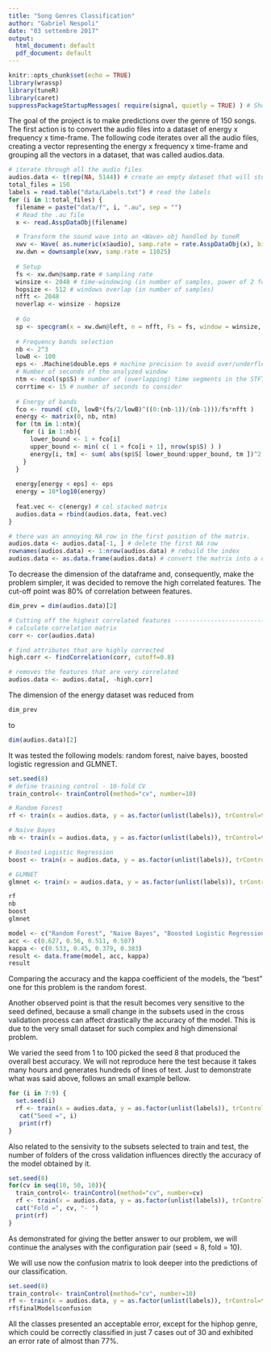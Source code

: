 ```yaml
---
title: "Song Genres Classification"
author: "Gabriel Nespoli"
date: "03 settembre 2017"
output:
  html_document: default
  pdf_document: default
---
```


```r
knitr::opts_chunk$set(echo = TRUE)
library(wrassp)
library(tuneR)
library(caret)
suppressPackageStartupMessages( require(signal, quietly = TRUE) ) # Short Time Fourier Transform
```

The goal of the project is to make predictions over the genre of 150 songs. The first action is to convert the audio files into a dataset of energy x frequency x time-frame. The following code iterates over all the audio files, creating a vector representing the energy x frequency x time-frame and grouping all the vectors in a dataset, that was called audios.data.

```r
# iterate through all the audio files
audios.data <- t(rep(NA, 5144)) # create an empty dataset that will store the energies
total_files = 150
labels = read.table("data/Labels.txt") # read the labels
for (i in 1:total_files) {
  filename = paste("data/f", i, ".au", sep = "")
  # Read the .au file
  x <- read.AsspDataObj(filename)

  # Transform the sound wave into an <Wave> obj handled by tuneR
  xwv <- Wave( as.numeric(x$audio), samp.rate = rate.AsspDataObj(x), bit = 16)
  xw.dwn = downsample(xwv, samp.rate = 11025)
  
  # Setup
  fs <- xw.dwn@samp.rate # sampling rate
  winsize <- 2048 # time-windowing (in number of samples, power of 2 for the FFT)
  hopsize <- 512 # windows overlap (in number of samples)
  nfft <- 2048
  noverlap <- winsize - hopsize
  
  # Go
  sp <- specgram(x = xw.dwn@left, n = nfft, Fs = fs, window = winsize, overlap = noverlap)
  
  # Frequency bands selection
  nb <- 2^3
  lowB <- 100
  eps <- .Machine$double.eps # machine precision to avoid over/underflow
  # Number of seconds of the analyzed window
  ntm <- ncol(sp$S) # number of (overlapping) time segments in the STFT
  corrtime <- 15 # number of seconds to consider
  
  # Energy of bands
  fco <- round( c(0, lowB*(fs/2/lowB)^((0:(nb-1))/(nb-1)))/fs*nfft )
  energy <- matrix(0, nb, ntm)
  for (tm in 1:ntm){
    for (i in 1:nb){
      lower_bound <- 1 + fco[i]
      upper_bound <- min( c( 1 + fco[i + 1], nrow(sp$S) ) )
      energy[i, tm] <- sum( abs(sp$S[ lower_bound:upper_bound, tm ])^2 )
    }
  }
  
  energy[energy < eps] <- eps
  energy = 10*log10(energy)
  
  feat.vec <- c(energy) # col stacked matrix
  audios.data = rbind(audios.data, feat.vec)
}
```

```r
# there was an annoying NA row in the first position of the matrix.
audios.data <- audios.data[-1, ] # delete the first NA row
rownames(audios.data) <- 1:nrow(audios.data) # rebuild the index
audios.data <- as.data.frame(audios.data) # convert the matrix into a dataframe
```

To decrease the dimension of the dataframe and, consequently, make the problem simpler, it was decided to remove the high correlated features. The cut-off point was 80% of correlation between features.

```r
dim_prev = dim(audios.data)[2]
```

```r
# Cutting off the highest correlated features -----------------------------
# calculate correlation matrix
corr <- cor(audios.data)

# find attributes that are highly corrected
high.corr <- findCorrelation(corr, cutoff=0.8)

# removes the features that are very correlated
audios.data <- audios.data[, -high.corr]
```

The dimension of the energy dataset was reduced from

```r
dim_prev
```

to

```r
dim(audios.data)[2]
```

It was tested the following models: random forest, naive bayes, boosted logistic regression and GLMNET.

```r
set.seed(8)
# define training control - 10-fold CV
train_control<- trainControl(method="cv", number=10)

# Random Forest
rf <- train(x = audios.data, y = as.factor(unlist(labels)), trControl=train_control, method="rf", family=gaussian())

# Naive Bayes
nb <- train(x = audios.data, y = as.factor(unlist(labels)), trControl=train_control, method="naive_bayes", family=binomial())

# Boosted Logistic Regression
boost <- train(x = audios.data, y = as.factor(unlist(labels)), trControl=train_control, method="LogitBoost", family=binomial(), nIter=50)

# GLMNET
glmnet <- train(x = audios.data, y = as.factor(unlist(labels)), trControl=train_control, method="glmnet")
```

```r
rf
nb
boost
glmnet
```

```r
model <- c("Random Forest", "Naive Bayes", "Boosted Logistic Regression", "GLMNET")
acc <- c(0.627, 0.56, 0.511, 0.507)
kappa <- c(0.533, 0.45, 0.379, 0.383)
result <- data.frame(model, acc, kappa)
result
```

Comparing the accuracy and the kappa coefficient of the models, the "best" one for this problem is the random forest. 

Another observed point is that the result becomes very sensitive to the seed defined, because a small change in the subsets used in the cross validation process can affect drastically the accuracy of the model. This is due to the very small dataset for such complex and high dimensional problem.

We varied the seed from 1 to 100 picked the seed 8 that produced the overall best accuracy. We will not reproduce here the test because it takes many hours and generates hundreds of lines of text. Just to demonstrate what was said above, follows an small example bellow.

```r
for (i in 7:9) {
  set.seed(i)
  rf <- train(x = audios.data, y = as.factor(unlist(labels)), trControl=train_control, method="rf", family=gaussian())
   cat("Seed =", i)
   print(rf)
}
```

Also related to the sensivity to the subsets selected to train and test, the number of folders of the cross validation influences directly the accuracy of the model obtained by it.

```r
set.seed(8)
for(cv in seq(10, 50, 10)){
  train_control<- trainControl(method="cv", number=cv)
  rf <- train(x = audios.data, y = as.factor(unlist(labels)), trControl=train_control, method="rf", family=gaussian())
  cat("Fold =", cv, "- ")
  print(rf)
}
```

As demonstrated for giving the better answer to our problem, we will continue the analyses with the configuration pair (seed = 8, fold = 10).

We will use now the confusion matrix to look deeper into the predictions of our classification.

```r
set.seed(8)
train_control<- trainControl(method="cv", number=10)
rf <- train(x = audios.data, y = as.factor(unlist(labels)), trControl=train_control, method="rf", family=gaussian())
rf$finalModel$confusion
```

All the classes presented an acceptable error, except for the hiphop genre, which could be correctly classified in just 7 cases out of 30 and exhibited an error rate of almost than 77%.